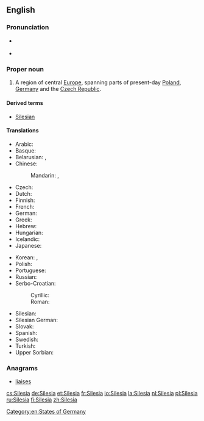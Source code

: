 {{also|silesia}}
==English==

{{wikipedia}}

===Pronunciation===
* {{a|RP}} {{IPA|/saɪˈliːʃə/}}
* {{a|US}} {{IPA|/saɪˈliʒə/}}

===Proper noun===
{{en-proper noun}}

# A region of central [[Europe]], spanning parts of present-day [[Poland]], [[Germany]] and the [[Czech Republic]].

====Derived terms====
* [[Silesian]]

====Translations====
{{trans-top|region}}
* Arabic: {{t|ar|سيليزيا|f|tr=siliizya|sc=Arab}}
* Basque: {{t|eu|Silesia}}
* Belarusian: {{t|be|Сіле́зія|f|sc=Cyrl}}, {{t|be|Шлёнск|m|sc=Cyrl}}
* Chinese:
*: Mandarin: {{t+|cmn|西里西亞|sc=Hani}}, {{t|cmn|西里西亚|tr=Xīlǐxīyà|sc=Hani}}
* Czech: {{t+|cs|Slezsko|n}}
* Dutch: {{t+|nl|Silezië}}
* Finnish: {{t+|fi|Sleesia}}
* French: {{t+|fr|Silésie|f}}
* German: {{t+|de|Schlesien|n}}
* Greek: {{t|el|Σιλεσία|tr=Silesía|sc=Grek}}
* Hebrew: {{t|he|שלזיה|sc=Hebr}}
* Hungarian: {{t+|hu|Szilézia}}
* Icelandic: {{t|is|Slésía|f}}
* Japanese: {{t|ja|シレジア|tr=Shirejia|sc=Jpan}}
{{trans-mid}}
* Korean: {{t|ko|슐롱스크|tr=Syullongseukeu|sc=Kore}}, {{t|ko|실레지아|tr=Sillejia|sc=Kore}}
* Polish: {{t+|pl|Śląsk|m}}
* Portuguese: {{t|pt|Silésia|f}}
* Russian: {{t|ru|Силезия|f|tr=Silézija|sc=Cyrl}}
* Serbo-Croatian:
*: Cyrillic: {{t|sh|Шлеска}}
*: Roman: {{t+|sh|Šleska}}
* Silesian: {{t|szl|Ślůnsk}}
* Silesian German: {{t|sli|Schläsing}}
* Slovak: {{t|sk|Sliezsko|n}}
* Spanish: {{t|es|Silesia|f}}
* Swedish: {{t|sv|Schlesien}}
* Turkish: {{t|tr|Silezya}}
* Upper Sorbian: {{t|hsb|Šleska}}
{{trans-bottom}}

===Anagrams===
* [[liaises#English|liaises]]

[[Category:en:States of Germany‎]]

[[cs:Silesia]]
[[de:Silesia]]
[[et:Silesia]]
[[fr:Silesia]]
[[io:Silesia]]
[[la:Silesia]]
[[nl:Silesia]]
[[pl:Silesia]]
[[ru:Silesia]]
[[fi:Silesia]]
[[zh:Silesia]]